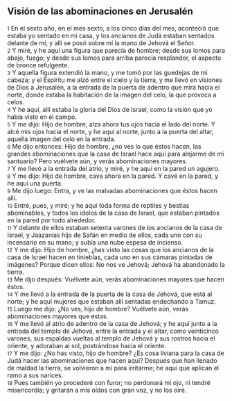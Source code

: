 == Visión de las abominaciones en Jerusalén ==

{{anchor|1}} <small>1</small> En el sexto año, en el mes sexto, a los cinco días del mes, aconteció que estaba yo sentado en mi casa, y los ancianos de Judá estaban sentados delante de mí, y allí se posó sobre mí la mano de Jehová el Señor.<br>
{{anchor|2}} <small>2</small> Y miré, y he aquí una figura que parecía de hombre; desde sus lomos para abajo, fuego; y desde sus lomos para arriba parecía resplandor, el aspecto de bronce refulgente.<br>
{{anchor|3}} <small>3</small> Y aquella figura extendió la mano, y me tomó por las guedejas de mi cabeza; y el Espíritu me alzó entre el cielo y la tierra, y me llevó en visiones de Dios a Jerusalén, a la entrada de la puerta de adentro que mira hacia el norte, donde estaba la habitación de la imagen del celo, la que provoca a celos.<br>
{{anchor|4}} <small>4</small> Y he aquí, allí estaba la gloria del Dios de Israel, como la visión que yo había visto en el campo.<br>
{{anchor|5}} <small>5</small> Y me dijo: Hijo de hombre, alza ahora tus ojos hacia el lado del norte. Y alcé mis ojos hacia el norte, y he aquí al norte, junto a la puerta del altar, aquella imagen del celo en la entrada.<br>
{{anchor|6}} <small>6</small> Me dijo entonces: Hijo de hombre, ¿no ves lo que éstos hacen, las grandes abominaciones que la casa de Israel hace aquí para alejarme de mi santuario? Pero vuélvete aún, y verás abominaciones mayores.<br>
{{anchor|7}} <small>7</small> Y me llevó a la entrada del atrio, y miré, y he aquí en la pared un agujero.<br>
{{anchor|8}} <small>8</small> Y me dijo: Hijo de hombre, cava ahora en la pared. Y cavé en la pared, y he aquí una puerta.<br>
{{anchor|9}} <small>9</small> Me dijo luego: Entra, y ve las malvadas abominaciones que éstos hacen allí.<br>
{{anchor|10}} <small>10</small> Entré, pues, y miré; y he aquí toda forma de reptiles y bestias abominables, y todos los ídolos de la casa de Israel, que estaban pintados en la pared por todo alrededor.<br>
{{anchor|11}} <small>11</small> Y delante de ellos estaban setenta varones de los ancianos de la casa de Israel, y Jaazanías hijo de Safán en medio de ellos, cada uno con su incensario en su mano; y subía una nube espesa de incienso.<br>
{{anchor|12}} <small>12</small> Y me dijo: Hijo de hombre, ¿has visto las cosas que los ancianos de la casa de Israel hacen en tinieblas, cada uno en sus cámaras pintadas de imágenes? Porque dicen ellos: No nos ve Jehová; Jehová ha abandonado la tierra.<br>
{{anchor|13}} <small>13</small> Me dijo después: Vuélvete aún, verás abominaciones mayores que hacen éstos.<br>
{{anchor|14}} <small>14</small> Y me llevó a la entrada de la puerta de la casa de Jehová, que está al norte; y he aquí mujeres que estaban allí sentadas endechando a Tamuz.<br>
{{anchor|15}} <small>15</small> Luego me dijo: ¿No ves, hijo de hombre? Vuélvete aún, verás abominaciones mayores que estas.<br>
{{anchor|16}} <small>16</small> Y me llevó al atrio de adentro de la casa de Jehová; y he aquí junto a la entrada del templo de Jehová, entre la entrada y el altar, como veinticinco varones, sus espaldas vueltas al templo de Jehová y sus rostros hacia el oriente, y adoraban al sol, postrándose hacia el oriente.<br>
{{anchor|17}} <small>17</small> Y me dijo: ¿No has visto, hijo de hombre? ¿Es cosa liviana para la casa de Judá hacer las abominaciones que hacen aquí? Después que han llenado de maldad la tierra, se volvieron a mí para irritarme; he aquí que aplican el ramo a sus narices.<br>
{{anchor|18}} <small>18</small> Pues también yo procederé con furor; no perdonará mi ojo, ni tendré misericordia; y gritarán a mis oídos con gran voz, y no los oiré.<br>
